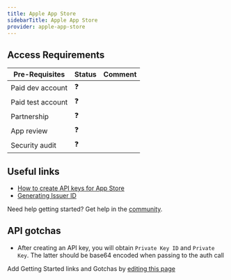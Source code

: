 ```yaml
---
title: Apple App Store
sidebarTitle: Apple App Store
provider: apple-app-store
---
```



<Overview />
<PreBuiltTooling provider={providers[pageMetadata.provider]} />
<PreBuiltUseCases />

## Access Requirements
| Pre-Requisites | Status | Comment|
| - | - | - |
| Paid dev account | ❓ |  |
| Paid test account | ❓ |  |
| Partnership | ❓ | |
| App review | ❓ |  |
| Security audit | ❓ | |



## Useful links

-   [How to create API keys for App Store](https://developer.apple.com/documentation/appstoreconnectapi/creating_api_keys_for_app_store_connect_api)
-   [Generating Issuer ID](https://developer.apple.com/documentation/appstoreconnectapi/generating_tokens_for_api_requests#3028613)

<Tip>Need help getting started? Get help in the [community](https://nango.dev/slack).</Tip>

## API gotchas
-   After creating an API key, you will obtain `Private Key ID` and `Private Key`. The latter should be base64 encoded when passing to the auth call

<Note>Add Getting Started links and Gotchas by [editing this page](https://github.com/nangohq/nango/tree/master/docs-v2/integrations/all/apple-app-store.mdx)</Note>
